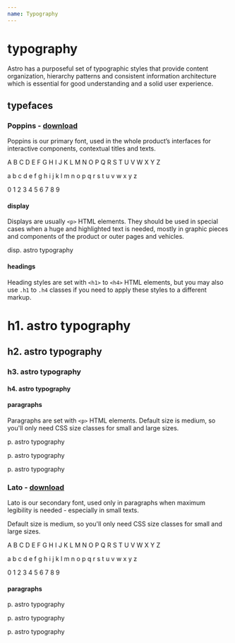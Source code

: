 ```yaml
---
name: Typography
---
```



# typography

Astro has a purposeful set of typographic styles that provide content organization, hierarchy patterns and consistent information architecture which is essential for good understanding and a solid user experience.

## typefaces

### Poppins - [download](https://fonts.google.com/specimen/Poppins?selection.family=Poppins:300,400,500,700)

Poppins is our primary font, used in the whole product’s interfaces for interactive components, contextual titles and texts.

<Playground>
  <p className="text--large">A B C D E F G H I J K L M N O P Q R S T U V W X Y Z</p>
  <p className="text--large">a b c d e f g h i j k l m n o p q r s t u v w x y z</p>
  <p className="text--large">0 1 2 3 4 5 6 7 8 9</p>
</Playground>

#### display

Displays are usually `<p>` HTML elements. They should be used in special cases when a huge and highlighted text is needed, mostly in graphic pieces and components of the product or outer pages and vehicles.

<Playground>
  <p className="text--display">disp. astro typography</p>
</Playground>

#### headings

Heading styles are set with `<h1>` to `<h4>` HTML elements, but you may also use `.h1` to `.h4` classes if you need to apply these styles to a different markup.

<Playground>
  <h1>h1. astro typography</h1>
  <h2>h2. astro typography</h2>
  <h3>h3. astro typography</h3>
  <h4>h4. astro typography</h4>
</Playground>

#### paragraphs

Paragraphs are set with `<p>` HTML elements. Default size is medium, so you'll only need CSS size classes for small and large sizes.

<Playground>
  <p className="text--large">p. astro typography</p>
  <p>p. astro typography</p>
  <p className="text--small">p. astro typography</p>
</Playground>

### Lato - [download](https://fonts.google.com/specimen/Lato?selection.family=Lato)

Lato is our secondary font, used only in paragraphs when maximum legibility is needed - especially in small texts. 

Default size is medium, so you'll only need CSS size classes for small and large sizes.

<Playground>
  <p className="text--secondary">A B C D E F G H I J K L M N O P Q R S T U V W X Y Z</p>
  <p className="text--secondary">a b c d e f g h i j k l m n o p q r s t u v w x y z</p>
  <p className="text--secondary">0 1 2 3 4 5 6 7 8 9</p>
</Playground>

#### paragraphs

<Playground>
  <p className="text--secondary text--large">p. astro typography</p>
  <p className="text--secondary">p. astro typography</p>
  <p className="text--secondary text--small">p. astro typography</p>
</Playground>

